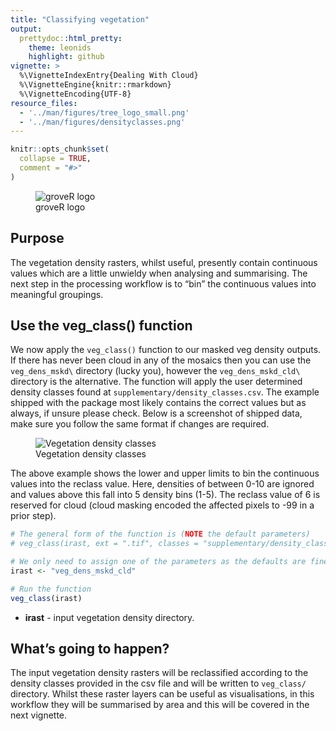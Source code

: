 ```yaml
---
title: "Classifying vegetation"
output: 
  prettydoc::html_pretty:
    theme: leonids
    highlight: github
vignette: >
  %\VignetteIndexEntry{Dealing With Cloud}
  %\VignetteEngine{knitr::rmarkdown}
  %\VignetteEncoding{UTF-8}
resource_files:
  - '../man/figures/tree_logo_small.png'
  - '../man/figures/densityclasses.png'
---
```


```r
knitr::opts_chunk$set(
  collapse = TRUE,
  comment = "#>"
)
```

![groveR logo](../man/figures/tree_logo_small.png)

## Purpose
The vegetation density rasters, whilst useful, presently contain continuous 
values which are a little unwieldy when analysing and summarising. The next step 
in the processing workflow is to "bin" the continuous values into meaningful 
groupings.

## Use the veg_class() function
We now apply the `veg_class()` function to our masked veg density outputs. If there 
has never been cloud in any of the mosaics then you can use the `veg_dens_mskd\` 
directory (lucky you), however the `veg_dens_mskd_cld\` directory is the alternative. 
The function will apply the user determined density classes found at 
`supplementary/density_classes.csv`. The example shipped with the package most 
likely contains the correct values but as always, if unsure please check. Below 
is a screenshot of shipped data, make sure you follow the same format if changes 
are required.

![Vegetation density classes](../man/figures/densityclasses.png)

The above example shows the lower and upper limits to bin the continuous values 
into the reclass value. Here, densities of between 0-10 are ignored and values 
above this fall into 5 density bins (1-5). The reclass value of 6 is reserved for 
cloud (cloud masking encoded the affected pixels to -99 in a prior step).

```r
# The general form of the function is (NOTE the default parameters)
# veg_class(irast, ext = ".tif", classes = "supplementary/density_classes.csv")

# We only need to assign one of the parameters as the defaults are fine
irast <- "veg_dens_mskd_cld"

# Run the function
veg_class(irast)

```

* **irast** - input vegetation density directory.

## What's going to happen?
The input vegetation density rasters will be reclassified according to the density 
classes provided in the csv file and will be written to `veg_class/` directory. 
Whilst these raster layers can be useful as visualisations, in this workflow they will 
be summarised by area and this will be covered in the next vignette.
